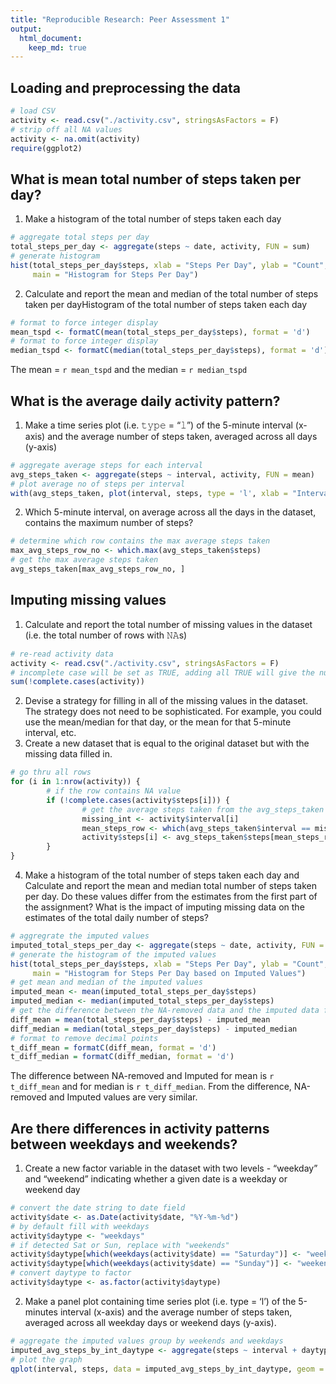 ```yaml
---
title: "Reproducible Research: Peer Assessment 1"
output: 
  html_document:
    keep_md: true
---
```



## Loading and preprocessing the data
```r
# load CSV
activity <- read.csv("./activity.csv", stringsAsFactors = F)
# strip off all NA values
activity <- na.omit(activity)
require(ggplot2)
```


## What is mean total number of steps taken per day?
1. Make a histogram of the total number of steps taken each day
```r
# aggregate total steps per day
total_steps_per_day <- aggregate(steps ~ date, activity, FUN = sum)
# generate histogram
hist(total_steps_per_day$steps, xlab = "Steps Per Day", ylab = "Count",
     main = "Histogram for Steps Per Day")
```
2. Calculate and report the mean and median of the total number of steps taken per dayHistogram of the total number of steps taken each day
```r
# format to force integer display
mean_tspd <- formatC(mean(total_steps_per_day$steps), format = 'd')
# format to force integer display
median_tspd <- formatC(median(total_steps_per_day$steps), format = 'd')
```
The mean = `r mean_tspd` and the median = `r median_tspd`

## What is the average daily activity pattern?

1. Make a time series plot (i.e. 𝚝𝚢𝚙𝚎 = "𝚕") of the 5-minute interval (x-axis) and the average number of steps taken, averaged across all days (y-axis)
```r
# aggregate average steps for each interval
avg_steps_taken <- aggregate(steps ~ interval, activity, FUN = mean)
# plot average no of steps per interval
with(avg_steps_taken, plot(interval, steps, type = 'l', xlab = "Interval", ylab = "Average no of steps", main = "Average no of steps across all days"))
```

2. Which 5-minute interval, on average across all the days in the dataset, contains the maximum number of steps?
```r
# determine which row contains the max average steps taken
max_avg_steps_row_no <- which.max(avg_steps_taken$steps)
# get the max average steps taken
avg_steps_taken[max_avg_steps_row_no, ]
```
## Imputing missing values
1. Calculate and report the total number of missing values in the dataset (i.e. the total number of rows with 𝙽𝙰s)
```r
# re-read activity data
activity <- read.csv("./activity.csv", stringsAsFactors = F)
# incomplete case will be set as TRUE, adding all TRUE will give the number of rows with NA values
sum(!complete.cases(activity))
```
2. Devise a strategy for filling in all of the missing values in the dataset. The strategy does not need to be sophisticated. For example, you could use the mean/median for that day, or the mean for that 5-minute interval, etc.
3. Create a new dataset that is equal to the original dataset but with the missing data filled in.
```r
# go thru all rows
for (i in 1:nrow(activity)) {
        # if the row contains NA value
        if (!complete.cases(activity$steps[i])) {
                # get the average steps taken from the avg_steps_taken data frame and replace the NA with the average steps taken at the same interval
                missing_int <- activity$interval[i]
                mean_steps_row <- which(avg_steps_taken$interval == missing_int)
                activity$steps[i] <- avg_steps_taken$steps[mean_steps_row]
        }
}
```
4. Make a histogram of the total number of steps taken each day and Calculate and report the mean and median total number of steps taken per day. Do these values differ from the estimates from the first part of the assignment? What is the impact of imputing missing data on the estimates of the total daily number of steps?
```r
# aggregrate the imputed values
imputed_total_steps_per_day <- aggregate(steps ~ date, activity, FUN = sum)
# generate the histogram of the imputed values
hist(total_steps_per_day$steps, xlab = "Steps Per Day", ylab = "Count",
     main = "Histogram for Steps Per Day based on Imputed Values")
# get mean and median of the imputed values
imputed_mean <- mean(imputed_total_steps_per_day$steps)
imputed_median <- median(imputed_total_steps_per_day$steps)
# get the difference between the NA-removed data and the imputed data for both mean and median
diff_mean = mean(total_steps_per_day$steps) - imputed_mean
diff_median = median(total_steps_per_day$steps) - imputed_median
# format to remove decimal points
t_diff_mean = formatC(diff_mean, format = 'd')
t_diff_median = formatC(diff_median, format = 'd')
```

The difference between NA-removed and Imputed for mean is `r t_diff_mean` and for median is `r t_diff_median`. From the difference, NA-removed and Imputed values are very similar.

## Are there differences in activity patterns between weekdays and weekends?
1. Create a new factor variable in the dataset with two levels - "weekday" and "weekend" indicating whether a given date is a weekday or weekend day
```r
# convert the date string to date field
activity$date <- as.Date(activity$date, "%Y-%m-%d")
# by default fill with weekdays
activity$daytype <- "weekdays"
# if detected Sat or Sun, replace with "weekends"
activity$daytype[which(weekdays(activity$date) == "Saturday")] <- "weekends"
activity$daytype[which(weekdays(activity$date) == "Sunday")] <- "weekends"
# convert daytype to factor
activity$daytype <- as.factor(activity$daytype)
```
2. Make a panel plot containing  time series plot (i.e. type = 'l') of the 5-minutes interval (x-axis) and the average number of steps taken, averaged across all weekday days or weekend days (y-axis).
```r
# aggregate the imputed values group by weekends and weekdays
imputed_avg_steps_by_int_daytype <- aggregate(steps ~ interval + daytype, activity, FUN = mean)
# plot the graph
qplot(interval, steps, data = imputed_avg_steps_by_int_daytype, geom = c("line"), xlab = "Interval", ylab = "Number of steps", main = "Weekdays vs Weekends") + facet_wrap(~ daytype, ncol = 1)
```
        
